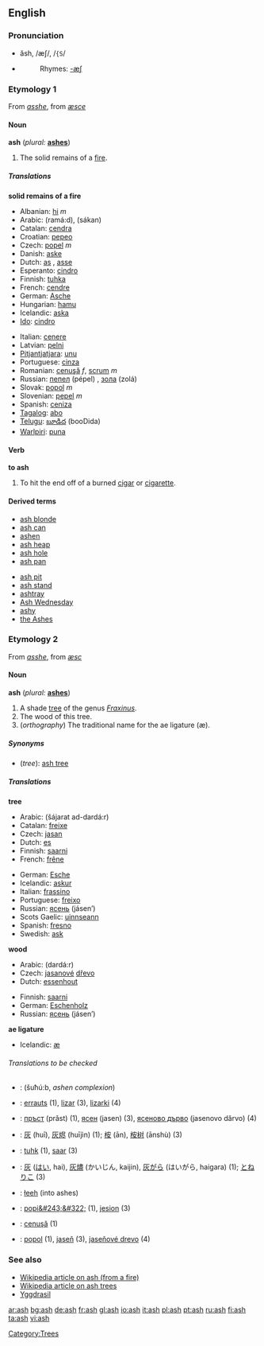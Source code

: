 {{see|Ash}}
==English==

===Pronunciation===
*ăsh, /æʃ/, /<tt>{S</tt>/
*{{audio|en-us-ash.ogg|Audio (US)}}
*:Rhymes: [[Rhymes:English:-æʃ|-æʃ]]

===Etymology 1===
From {{ME.}} ''[[asshe]]'', from {{OE.}} ''[[æsce]]''

====Noun====
'''ash''' (''plural:'' '''[[ashes]]''')

#The solid remains of a [[fire]].

=====Translations=====
'''solid remains of a fire'''
{{top}}
*Albanian: [[hi]] ''m''
*Arabic: {{ARchar|[[رماد]]}} (ramá:d), {{ARchar|[[سكن]]}} (sákan)
*Catalan: [[cendra]] {{f}}
*Croatian: [[pepeo]] {{m}}
*Czech: [[popel]] ''m''
*Danish: [[aske]]
*Dutch: [[as#Dutch|as]] {{f}}, [[asse#Dutch|asse]] {{f}}
*Esperanto: [[cindro]]
*Finnish: [[tuhka]]
*French: [[cendre]] {{m}}
*German: [[Asche]] {{f}}
*Hungarian: [[hamu]]
*Icelandic: [[aska]] {{f}}
*[[Ido]]: [[cindro]]
{{mid}}
*Italian: [[cenere]] {{f}}
*Latvian: [[pelni]] {{m}} {{p}}
*[[Pitjantjatjara]]: [[unu]]
*Portuguese: [[cinza]] {{f}}
*Romanian: [[cenuşă]] ''f'', [[scrum]] ''m''
*Russian: [[пепел]] (pépel) {{m}}, [[зола]] (zolá) {{f}}
*Slovak: [[popol]] ''m''
*Slovenian: [[pepel]] ''m''
*Spanish: [[ceniza]] {{f}}
*[[Tagalog]]: [[abo]]
*[[Telugu]]: [[బూడిద]] (booDida)
*[[Warlpiri]]: [[puna]]
{{bottom}}

====Verb====
'''to ash'''

#To hit the end off of a burned [[cigar]] or [[cigarette]].

====Derived terms====
{{top2}}
*[[ash blonde]]
*[[ash can]]
*[[ashen]]<!--belongs on the page for "ashen": Polish-popiół-->
*[[ash heap]]
*[[ash hole]]
*[[ash pan]]
{{mid2}}
*[[ash pit]]
*[[ash stand]]
*[[ashtray]]
*[[Ash Wednesday]]
*[[ashy]]
*[[the Ashes]]<!--in cricket-->
{{bottom}}

===Etymology 2===
From {{ME.}} ''[[asshe]]'', from {{OE.}} ''[[æsc]]''

====Noun====
'''ash''' (''plural:'' '''[[ashes]]''')
#A shade [[tree]] of the genus ''[[Fraxinus]]''.
#The wood of this tree.
#(''orthography'') The traditional name for the ae ligature (æ).

=====Synonyms=====
*(''tree''): [[ash tree]]

=====Translations=====
'''tree'''
{{top}}
*Arabic: {{ARchar|[[شجرة الدردار]]}} (šájarat ad-dardá:r) {{f}}
*Catalan: [[freixe]] {{m}}
*Czech: [[jasan]] {{m}}
*Dutch: [[es#Dutch|es]] {{m}}
*Finnish: [[saarni]]
*French: [[frêne]] {{m}}
{{mid}}
*German: [[Esche]] {{f}}
*Icelandic: [[askur]] {{m}}
*Italian: [[frassino]] {{m}}
*Portuguese: [[freixo]] {{m}}
*Russian: [[ясень]] (jásen’) {{m}}
*Scots Gaelic: [[uinnseann]] {{f}}
*Spanish: [[fresno]] {{m}}
*Swedish: [[ask]]
{{bottom}}

'''wood'''
{{top}}
*Arabic: {{ARchar|[[دردار]]}} (dardá:r) {{m}}
*Czech: [[jasanový|jasanové]] [[dřevo]] {{n}}
*Dutch: [[essenhout]] {{n}}
{{mid}}
*Finnish: [[saarni]]
*German: [[Eschenholz]] {{n}}
*Russian: [[ясень]] (jásen’) {{m}}
{{bottom}}

'''ae ligature'''
{{top}}
*Icelandic: [[æ]] {{n}}
{{mid}}
{{bottom}}

======Translations to be checked======
<!--remove this section when all translations have been put into the appropriate table(s)-->
{{checktrans}}

*{{ttbc|Arabic}}: {{ARchar|[[شحوب]]}} (šuħú:b, ''ashen complexion'')
*{{ttbc|Basque}}: [[errauts]] (1), [[lizar]] (3), [[lizarki]] (4)
*{{ttbc|Bulgarian}}: [[пръст]] (prǎst) {{f}} (1), [[ясен]] (jasen) {{m}} (3), [[ясеново дърво]] (jasenovo dǎrvo) {{n}} (4)
*{{ttbc|Chinese}}: [[灰]] (huī), [[灰烬]] (huījìn) (1); [[桉]] (ān), [[桉树]] (ānshù) (3)
*{{ttbc|Estonian}}: [[tuhk]] (1), [[saar#Estonian|saar]] (3)
*{{ttbc|Japanese}}: [[灰]] ([[はい]], hai), [[灰燼]] (かいじん, kaijin), [[灰がら]] (はいがら, haigara) (1); [[とねりこ]] (3)
*{{ttbc|Navajo}}: [[łeeh]] (into ashes)
*{{ttbc|Polish}}: [[popi&#243;&#322;]] {{m}} (1), [[jesion]] {{m}} (3)
*{{ttbc|Romanian}}: [[cenuşă]] {{f}} (1)
*{{ttbc|Slovak}}: [[popol]] {{m}} (1), [[jaseň]] {{m}} (3),  [[jaseňové drevo]] {{n}} (4)

===See also===
*[[w:ash|Wikipedia article on ash (from a fire)]]
*[[w:ash tree|Wikipedia article on ash trees]]
*[[Yggdrasil]]

[[Category:Trees]]

[[ar:ash]]
[[bg:ash]]
[[de:ash]]
[[fr:ash]]
[[gl:ash]]
[[io:ash]]
[[it:ash]]
[[pl:ash]]
[[pt:ash]]
[[ru:ash]]
[[fi:ash]]
[[ta:ash]]
[[vi:ash]]